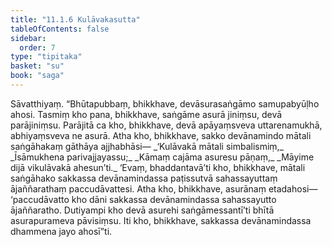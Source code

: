 ```yaml
---
title: "11.1.6 Kulāvakasutta"
tableOfContents: false
sidebar:
  order: 7
type: "tipitaka"
basket: "su"
book: "saga"
---
```



<DynamicBreadcrumb />

<Division number="252" book="saga" bookNo="12" page="226">

<Paragraph number="1588" book="saga">
Sāvatthiyaṃ. “Bhūtapubbaṃ, bhikkhave, devāsurasaṅgāmo samupabyūḷho ahosi. Tasmiṃ kho pana, bhikkhave, saṅgāme asurā jiniṃsu, devā parājiniṃsu. Parājitā ca kho, bhikkhave, devā apāyaṃsveva uttarenamukhā, abhiyaṃsveva ne asurā. Atha kho, bhikkhave, sakko devānamindo mātali saṅgāhakaṃ gāthāya ajjhabhāsi—
</Paragraph>

<Paragraph number="1589" type="verses" book="saga">
_‘Kulāvakā mātali simbalismiṃ,_  
_Īsāmukhena parivajjayassu;_  
_Kāmaṃ cajāma asuresu pāṇaṃ,_  
_Māyime dijā vikulāvakā ahesun’ti._  

</Paragraph>

<Paragraph number="1590" book="saga">
‘Evaṃ, bhaddantavā’ti kho, bhikkhave, mātali saṅgāhako sakkassa devānamindassa paṭissutvā sahassayuttaṃ ājaññarathaṃ paccudāvattesi. Atha kho, bhikkhave, asurānaṃ etadahosi—  ‘paccudāvatto kho dāni sakkassa devānamindassa sahassayutto ājaññaratho. Dutiyampi kho devā asurehi saṅgāmessantī’ti bhītā asurapurameva pāvisiṃsu. Iti kho, bhikkhave, sakkassa devānamindassa dhammena jayo ahosī”ti.
</Paragraph>
</Division>